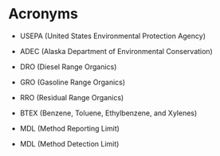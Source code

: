 # Acronyms {.unnumbered}

-   USEPA (United States Environmental Protection Agency)

-   ADEC (Alaska Department of Environmental Conservation)

-   DRO (Diesel Range Organics)

-   GRO (Gasoline Range Organics)

-   RRO (Residual Range Organics)

-   BTEX (Benzene, Toluene, Ethylbenzene, and Xylenes)

-   MDL (Method Reporting Limit)

-   MDL (Method Detection Limit)

\newpage
